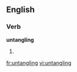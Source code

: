 ==English==

===Verb===
'''untangling'''

# {{present participle of|[[untangle]]}}

[[fr:untangling]]
[[vi:untangling]]